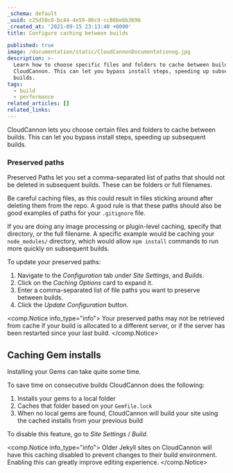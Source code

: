 ```yaml
---
_schema: default
_uuid: c25d50c8-bc44-4e59-86c9-cc86bebb3696
_created_at: '2021-09-15 23:13:40 +0000'
title: Configure caching between builds

published: true
image: /documentation/static/CloudCannonDocumentationog.jpg
description: >-
  Learn how to choose specific files and folders to cache between builds with
  CloudCannon. This can let you bypass install steps, speeding up subsequent
  builds.
tags:
  - build
  - performance
related_articles: []
related_links:
---
```

CloudCannon lets you choose certain files and folders to cache between builds. This can let you bypass install steps, speeding up subsequent builds.

### Preserved paths

Preserved Paths let you set a comma-separated list of paths that should not be deleted in subsequent builds. These can be folders or full filenames.

Be careful caching files, as this could result in files sticking around after deleting them from the repo. A good rule is that these paths should also be good examples of paths for your `.gitignore` file.

If you are doing any image processing or plugin-level caching, specify that directory, or the full filename. A specific example would be caching your `node_modules/` directory, which would allow `npm install` commands to run more quickly on subsequent builds.

To update your preserved paths:

1. Navigate to the *Configuration* tab under *Site Settings*, and *Builds*.
2. Click on the *Caching Options* card to expand it.
3. Enter a comma-separated list of file paths you want to preserve between builds.
4. Click the *Update Configuration* button.

<comp.Notice info_type="info">
  Your preserved paths may not be retrieved from cache if your build is allocated to a different server, or if the server has been restarted since your last build.
</comp.Notice>

## Caching Gem installs

Installing your Gems can take quite some time.

To save time on consecutive builds CloudCannon does the following:

1. Installs your gems to a local folder
2. Caches that folder based on your `Gemfile.lock`
3. When no local gems are found, CloudCannon will build your site using the cached installs from your previous build

To disable this feature, go to *Site Settings* / *Build*.

<comp.Notice info_type="info">
  Older Jekyll sites on CloudCannon will have this caching disabled to prevent changes to their build environment. Enabling this can greatly improve editing experience.
</comp.Notice>